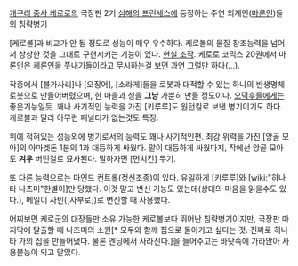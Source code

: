 [[개구리 중사 케로로]]의 극장판 2기 [[심해의 프린세스]]에 등장하는 주연 외계인([[마론인]])들의 침략병기 

[케로볼]과 비교가 안 될 정도로 성능이 매우 우수하다. 케로볼의 물질 창조능력을 넘어서 상상한 것을 그대로 구현시키는 기능이 있다. [[현실 조작]]. 케로로 코믹스 20권에서 마론인은 케론인을 풋내기들이라고 무시하는걸 보면 과연 그럴만 하다(…).

작중에서 [불가사리]나 [오징어], [소라게]들을 로봇과 대적할 수 있는 하나의 반생명체 로봇으로 만들어버렸으며, 한 마을과 성을 '''그냥''' 가뿐히 만들 정도이다. [[오덕후]]들에게는 좋은기능일듯. 꽤나 사기적인 능력을 가진 [키루루]도 원턴킬로 보낸 병기이기도 하다. 케로볼과 달리 아무런 패널티가 없는것도 특징.

위에 적혀있는 성능외에 병기로서의 능력도 꽤나 사기적인편. 최강 위력을 가진 [앙골 모아]의 아마겟돈 1분의 1과 대등하게 싸웠다. 말이 대등하게 싸웠다지, 작에선 앙골 모아도 '''겨우''' 버틴걸로 묘사된다. 말하자면 [먼치킨] 무기.

또 다른 능력으로는 마인드 컨트롤(정신조종)이 있다. 유일하게 [키루루]와 [wiki:"히나타 나츠미"한별이]만 당했다. 이것 말고 변신 기능도 있는데(상대의 마음을 읽을수도 있다.), 메일이 사빈([사부로])로 변신할 때 사용했다. 

어찌보면 케로군의 대장들만 소유 가능한 케로볼보다 뛰어난 침략병기이지만, 극장판 마지막에 탈출할 때 나츠미의 소원[* 모두와 함께 집으로 돌아가고 싶다는 것. 진짜로 히나타 가의 집을 만들어냈다. 물론 엔딩에서 사라진다.]을 들어주고는 바닷속에 가라앉아 사용불능이 되고 말았다.
